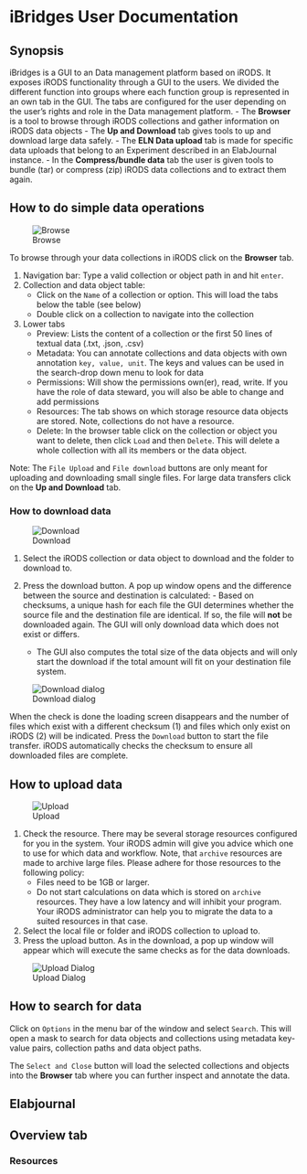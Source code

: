 # iBridges User Documentation
## Synopsis 
iBridges is a GUI to an Data management platform based on iRODS. It exposes iRODS functionality through a GUI to the users. We divided the different function into groups where each function group is represented in an own tab in the GUI. The tabs are configured for the user depending on the user's rights and role in the Data management platform.
- The **Browser** is a tool to browse through iRODS collections and gather information on iRODS data objects
- The **Up and Download** tab gives tools to up and download large data safely.
- The **ELN Data upload** tab is made for specific data uploads that belong to an Experiment described in an ElabJournal instance. 
- In the **Compress/bundle data** tab the user is given tools to bundle (tar) or compress (zip) iRODS data collections and to extract them again.

## How to do simple data operations

![Browse](../screenshots/browser.png)

To browse through your data collections in iRODS click on the **Browser** tab. 

1. Navigation bar: Type a valid collection or object path in and hit `enter`.
2. Collection and data object table: 
   - Click on the `Name`  of a collection or option. This will load the tabs below the table (see below)
   - Double click on a collection to navigate into the collection
3. Lower tabs
   - Preview: Lists the content of a collection or the first 50 lines  of textual data (.txt, .json, .csv)
   - Metadata: You can annotate collections and data objects with own annotation `key, value, unit`. The keys and values can be used in the search-drop down menu to look for data
   - Permissions: Will show the permissions own(er), read, write. If you have the role of data steward, you will also be able to change and add permissions
   - Resources: The tab shows on which storage resource data objects are stored. Note, collections do not have a resource.
   - Delete: In the browser table click on the collection or object you want to delete, then click `Load` and then `Delete`. This will delete a whole collection with all its members or the data object. 

Note: The `File Upload` and `File download` buttons are only meant for uploading and downloading small single files. For large data transfers click on the **Up and Download** tab.

### How to download data
![Download](../screenshots/howto_download.png)

 1. Select the iRODS collection or data object to download and the folder
    to download to. 
    
 2. Press the download button. A pop up window opens and the difference between the source and destination is calculated:
						- Based on checksums, a unique hash for each file the GUI determines whether the source file and the destination file are identical. If so, the file will **not** be downloaded again. The GUI will only download data which does not exist or differs.
	- The GUI also computes the total size of the data objects and will only start the download if the total amount will fit on your destination file system. 

![Download dialog](../screenshots/howto_download2.png)

When the  check is done the loading screen disappears and the number of files which exist with a different checksum (1) and files which only exist on iRODS (2) will be indicated. Press the `Download` button to start the file transfer. iRODS automatically checks the checksum to ensure all downloaded files are complete.

## How to upload data

![Upload](../screenshots/howto_upload.png)

 1. Check the resource. There may be several storage resources configured for you in the system. Your iRODS admin will give you advice which one to use for which data and workflow. Note, that `archive` resources are made to archive large files. Please adhere for those resources to the following policy:
	 - Files need to be 1GB or larger. 
	 - Do not start calculations on data which is stored on `archive` resources. They have a low latency and will inhibit your program. Your iRODS administrator can help you to migrate the data to a suited resources in that case. 
 2. Select the local file or folder and iRODS collection to upload to. 
  3. Press the upload button. As in the download, a pop up window will appear which will execute the same checks as for the data downloads.

![Upload Dialog](../screenshots/howto_upload2.png)

## How to search for data

Click on `Options` in the menu bar of the window and select `Search`. This will open a mask to search for  data objects and collections using metadata key-value pairs, collection paths and data object paths. 

The `Select and Close` button will load the selected collections and objects into the **Browser** tab where you can further inspect and annotate the data.

## Elabjournal
## Overview tab
### Resources
